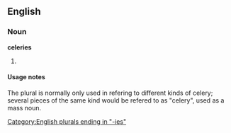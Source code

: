 ==English==

===Noun===
'''celeries'''

# {{plural of|[[celery]]}}

====Usage notes====
The plural is normally only used in refering to different kinds of celery; several pieces of the same kind would be refered to as "celery", used as a mass noun.

[[Category:English plurals ending in "-ies"]]